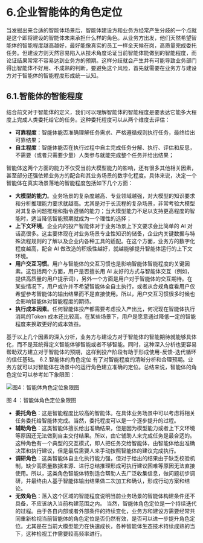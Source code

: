 # 6.企业智能体的角色定位
当发掘出来合适的智能体场景后，智能体建设方和业务方经常产生分歧的一个点就是这个即将建设的智能体未来承担什么样的角色。从业务方出发，他们天然希望智能体的智能程度越高越好，最好能像真实的员工一样全天候在岗，高质量完成委托任务。但建设方则天然容易陷入从技术角度论证当前智能体能做到的智能程度，而论证结果常常不容易达到业务方的预期。这样分歧就会产生并有可能导致业务部门得出智能体不好用、不成熟的判断。要避免这个风险，首先就需要在业务方与建设方对于智能体的智能程度形成统一认知。
## 6.1.智能体的智能程度
结合前文对于智能体的定义，我们可以理解智能体的智能程度是要表达它能多大程度上完成人类委托给它的任务。这种委托程度可以从两个维度去评估：
- **可靠程度**：智能体能否准确理解任务需求、严格遵循规则执行任务，最终给出可靠结果；
- **自主程度**：智能体能否在执行过程中自主完成任务分解、执行、评估和反思，不需要（或者只需要少量）人类参与就能完成整个任务并给出结果；

智能体这两个方面的能力不仅受当前大模型能力的影响，还有很多其他相关因素，甚至部分还强依赖业务方的配合和其业务场景的数字化程度。具体来说，决定一个智能体在真实场景落地的智能程度包括如下几个方面：

- **大模型的能力**。业务场景的复杂度越高、专业领域越强，对大模型的知识要求和分析推理能力要求就越高。尤其是对于长流程的复杂场景，非常考验大模型对其复杂问题推理和指令遵循的能力；当大模型能力不足以支持更高程度的智能时，适当降低智能预期就成为一个理性的选择；
- **上下文环境**。企业内的投产智能体对于业务场景上下文要求会比简单的 AI 对话高很多。这主要体现在对业务场景专业性知识的储备，企业内关键数据与特殊流程规则的了解以及企业内各种工具的适配。在这个方面，业务方的数字化程度越高，配合 AI 做改造的积极性越好，就越能够提升智能体运行的上下文环境。
- **用户交互习惯**。用户与智能体的交互习惯也是影响智能体智能程度的关键因素。这包括两个方面，用户是否擅长用 AI 友好的方式与智能体交互（例如，提供高质量的用户提示词），另外一个方面是用户对于智能体的交互期待。在某些情况下，用户或许并不希望智能体全自主执行，或者从合规角度看用户仅希望参考智能体的输出结果而不是直接使用。所以，用户交互习惯很多时候也会影响智能体对智能程度的期待。
- **执行成本因素**。任何智能体投产都需要考虑投入产出比，何况现在智能体执行消耗的Token 成本还比较高。在某些场景下，用户是愿意通过降低一定的智能程度来换取更好的成本效益。

基于以上几个因素的深入分析，业务方与建设方对于智能体的智能期待就能够具体化，而不是笼统得定义智能体够智能或者不够智能。同时，这种深入分析也更容易帮助双方建立对于智能体的预期，这样到投产阶段有助于形成使用-反馈-迭代循环的信任基础。
6.2.智能体的角色定位
有了对智能程度的清晰分析和合理预期。业务方就可以对智能体在场景中的运行角色建立准确的定位。总结来说，智能体的角色定位可以参考如下象限图：

![图4：智能体角色定位象限图](../public/whitepaper/图4：智能体角色定位象限图.png "图4：智能体角色定位象限图")

图 4 ：智能体角色定位象限图

- **委托角色**：这是智能程度比较高的智能体。在具体业务场景中可以考虑将相关任务委托给智能体完成。当然，委托程度可以是一个逐步提升的过程。
- **辅助角色**：这类智能体擅长给出准确结果，但是因为模型能力或者上下文环境等原因还无法做到自主交付结果。所以，由它辅助人来完成任务是最合适的。这种角色有一个典型的交互模式，即人把任务交给智能体，由智能体给出准确决策和执行建议，但是最后需要人来手动按照智能体的建议完成执行。
- **调研角色**：这类智能体自主化执行能力强，但对于给出的结果由于缺乏校验机制，缺少高质量数据来源、进行总结推理形成可执行建议困难等原因无法直接使用。所以，这类角色智能体特别适合帮助人去广泛收集信息，做问题初步调研，并最终由人基于智能体输出结果做二次加工和确认，形成行动方案和结论。
- **无效角色**：落入这个区域的智能程度说明当前业务场景的智能体构建条件还不具备，不应该纳入当前构建范围之内。
当然，智能体角色定位是一个持续迭代的过程。由于各自内部或者外部条件的持续变化，业务方和建设方需要经常共同重新检视当前智能体的角色定位是否仍然有效，是否可以进一步提升角色定位。尤其是在当前大模型能力在快速成长，各种智能体生态技术持续成熟的当下，这种检视工作需要较高频率进行。
